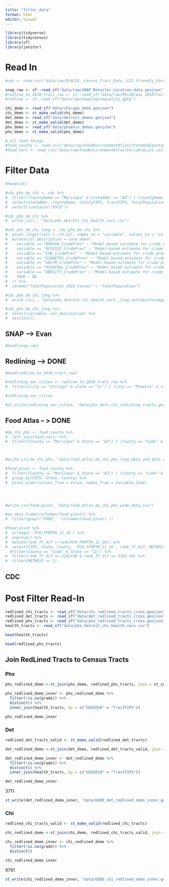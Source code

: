 ```yaml
---
title: "filter_data"
format: html
editor: visual
---
```


```r
library(tidyverse)
library(tidycensus)
library(sf)
library(janitor)
```

# Read In

```r
#cdc <- read_csv("data/raw/PLACES__Census_Tract_Data__GIS_Friendly_Format___2022_release_20250513.csv")
```

```r
snap_raw <- sf::read_sf("data/raw/SNAP_Retailer_Location_data.geojson")
#redline_to_2010_tract_raw <- sf::read_sf("data/raw/MIv3Areas_2010TractCrosswalk.geojson") # 2010
#redline <- sf::read_sf("data/raw/mappinginequality.gpkg")
```

```r
chi_demo <- read_sf("data/chicago_demo.geojson")
chi_demo <- st_make_valid(chi_demo)
det_demo <- read_sf("data/detroit_demos.geojson")
det_demo <- st_make_valid(det_demo)
phx_demo <- read_sf("data/phoenix_demos.geojson")
phx_demo <- st_make_valid(phx_demo)
```


```r
# all food things
#food_county <- read_csv("data/raw/FoodEnvironmentAtlas/StateAndCountyData.csv")
#food_vars <- read_csv("data/raw/FoodEnvironmentAtlas/VariableList.csv")
```

# Filter Data

```r
#head(cdc)
```

```r
#cdc_phx_de_chi <- cdc %>%
#  filter((CountyName == "Maricopa" & StateAbbr == "AZ") | (CountyName == "Cook" & StateAbbr == "IL") | (CountyName == "Wayne" & StateAbbr == "MI")) %>%
#  select(StateAbbr, CountyName, CountyFIPS, TractFIPS, TotalPopulation, contains("BPHIGH"), contains("ACCESS2"), contains("CHD"),  contains("DIABETE"), contains("GHLTH"), contains("HIGHCHO"), contains("OBESITY")) %>%
#  select(!contains("95CI"))

#cdc_phx_de_chi %>%
#  write_csv(., "data/phx_detroit_chi_health_vars.csv")
```

```r
#cdc_phx_de_chi_long <- cdc_phx_de_chi %>%
#  pivot_longer(cols = c(6:12), names_to = "variable", values_to = "values") %>%
#  mutate(col_description = case_when(
#    variable == "BPHIGH_CrudePrev" ~ "Model-based estimate for crude prevalence of high blood pressure among adults aged >=18 years, 2019", 
#    variable == "ACCESS2_CrudePrev" ~ "Model-based estimate for crude prevalence of current lack of health insurance among adults aged 18-64 years, 2020",
#    variable == "CHD_CrudePrev" ~ "Model-based estimate for crude prevalence of coronary heart disease among adults aged >=18 years, 2020",
#    variable == "DIABETES_CrudePrev" ~ "Model-based estimate for crude prevalence of diagnosed diabetes among adults aged >=18 years, 2020",
#    variable == "GHLTH_CrudePrev" ~ "Model-based estimate for crude prevalence of fair or poor health among adults aged >=18 years, 2020", 
#    variable == "HIGHCHOL_CrudePrev" ~ "Model-based estimate for crude prevalence of high cholesterol among adults aged >=18 years who have been screened in the past 5 years, 2019",
#    variable == "OBESITY_CrudePrev" ~ "Model-based estimate for crude prevalence of obesity among adults aged >=18 years, 2020", 
#    TRUE ~ NA
#  )) %>%
#  rename("TotalPopulation_2010_Census" = "TotalPopulation")

#cdc_phx_de_chi_long %>%
#  write_csv(., "data/phx_detroit_chi_health_vars__long_notidealformapping.csv")
```

```r
#cdc_phx_de_chi_long %>%
#  select(variable, col_description) %>%
#  distinct()
```

## SNAP --\> Evan

```r
#head(snap_raw)
```

## Redlining --\> DONE

```r
#head(redline_to_2010_tract_raw)
```

```r
#redlining_our_cities <- redline_to_2010_tract_raw %>%
#  filter((city == "Chicago" & state == "IL") | (city == "Phoenix" & state == "AZ") | (city == "Detroit" & state == "MI")) 

#redlining_our_cities

```

```r
#st_write(redlining_our_cities, "data/phx_detr_chi_redlining_tracts.geojson", driver = "geojson")
```

## Food Atlas -- \> DONE

```r
#de_chi_phx <- food_county %>%
#  left_join(food_vars) %>%
#  filter((County == "Maricopa" & State == "AZ") | (County == "Cook" & State == "IL") | (County == "Wayne" & State == "MI"))



#write_csv(de_chi_phx, "data/food_atlas_de_chi_phx_long_data_and_defs.csv")
```

```r
#food_pivot <- food_county %>%
#  filter((County == "Maricopa" & State == "AZ") | (County == "Cook" & State == "IL") | (County == "Wayne" & State == "MI")) %>%
#  group_by(FIPS, State, County) %>%
#  pivot_wider(values_from = Value, names_from = Variable_Code) 
  



#write_csv(food_pivot, "data/food_atlas_de_chi_phx_wide_data.csv")
```

```r
#as.data.frame(colnames(food_pivot)) %>%
#  filter(grepl("FOOD", `colnames(food_pivot)`))
```

```r
#food_pivot %>% 
#  arrange(-`PCH_FFRPTH_11_16`) %>%
#  ungroup() %>%
#  mutate(rank_ff_dif = rank(PCH_FFRPTH_11_16)) %>%
#  select(FIPS, State, County, `PCH_FFRPTH_11_16`, rank_ff_dif, METRO13, contains("FF"), everything()) %>%
  #filter(County == "Cook" & State == "IL") %>%
#  filter(rank_ff_dif <= 2192+50 & rank_ff_dif >= 2192-50) %>%
#  filter(METRO13 == 1)
```

## CDC


# Post Filter Read-In

```r
redlined_chi_tracts <- read_sf("data/chi_redlined_tracts_cross.geojson")
redlined_det_tracts <- read_sf("data/det_redlined_tracts_cross.geojson")
redlined_phx_tracts <- read_sf("data/phx_redlined_tracts_cross.geojson")
health_tracts <- read_sf("data/phx_detroit_chi_health_vars.csv")
```

```r
head(health_tracts)
```

```r
head(redlined_phx_tracts)
```


## Join RedLined Tracts to Census Tracts

### Phx

```r
phx_redlined_demo <-st_join(phx_demo, redlined_phx_tracts, join = st_intersects)

phx_redlined_demo_inner <- phx_redlined_demo %>%
  filter(!is.na(grade)) %>%
  distinct() %>%
  inner_join(health_tracts, by = c("GEOID10" = "TractFIPS"))

phx_redlined_demo_inner
```

### Det
```r
redlined_det_tracts_valid <- st_make_valid(redlined_det_tracts)
```



```r
det_redlined_demo <-st_join(det_demo, redlined_det_tracts_valid, join = st_intersects)

det_redlined_demo_inner <- det_redlined_demo %>%
  filter(!is.na(grade)) %>%
  distinct() %>%
  inner_join(health_tracts, by = c("GEOID10" = "TractFIPS"))

det_redlined_demo_inner
```
3711



```r
st_write(det_redlined_demo_inner, "data/GOOD_det_redlined_demo_inner.geojson", driver = 'geojson')
```


### Chi

```r
redlined_chi_tracts_valid <- st_make_valid(redlined_chi_tracts)
```


```r
chi_redlined_demo <-st_join(chi_demo, redlined_chi_tracts_valid, join = st_intersects)

chi_redlined_demo_inner <- chi_redlined_demo %>%
  filter(!is.na(grade)) %>%
  distinct()

chi_redlined_demo_inner
```

9791

```r
st_write(chi_redlined_demo_inner, "data/GOOD_chi_redlined_demo_inner.geojson", driver = 'geojson')
```

